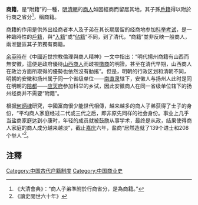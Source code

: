 '''商籍'''，是“附籍”的一種，[[明朝|明]][[清朝|清朝]]的[[商人|商人]]如因經商而留居其地，其子孫[[戶籍|戶籍]]得以附於行商之省分<ref>《大清會典》：“商人子弟準附於行商省分，是為商籍。”</ref>，稱商籍。

商籍的作用是供外出经商者本人及子弟在其长期居留的经商地参加[[科举考试|科举考试]]，是一种臨時性的[[戶籍|戶籍]]，與“[[入籍|入籍]]”或“[[佔籍|佔籍]]”不同，到了清代，“商籍”並非反映一般商人，兩淮鹽區其子弟獨有商籍。

[[余英時|余英時]]在《中國近世宗教倫理與商人精神》一文中指出：“明代揚州商籍有山西而無安徽，這便是政府優待[[晉商|山西商人]]而歧視[[徽商|徽商]]的明證。甚至在清代早期，山西商人在政治方面所取得的優勢也依然沒有動搖”。但是，明朝的行政区划和清朝不同，明朝的安徽和扬州属于同一个省级单位——[[南直隶|南直隶]]辖下，安徽人与扬州人此时是同在明朝的[[陪都|陪都]]——[[应天府_(明朝)|应天府]]参加科举的乡试，因此安徽商人在同一省级单位辖下的扬州经商并不需要“附籍”。

根据[[何炳棣|何炳棣]]研究，中國富商很少能世代相傳，越来越多的商人子弟获得了士子的身份，“平均商人家庭经过二代或三代之后，即非原先同样的社会身份。事业上几乎当盐商家庭达到小康时，年轻的成员就被鼓励从事学术，最终是从政，结果使得商人家庭的商人成分越来越淡”，截止[[嘉庆|嘉庆]]六年，盐商“居然造就了139个进士和208个举人”<ref>《讀史閱世六十年》</ref>。

==注釋==
<div class="references-small">
<references />
</div>
{{Commerce-stub}}

[[Category:中国古代户籍制度|Category:中国古代户籍制度]]
[[Category:中国商业史|Category:中国商业史]]